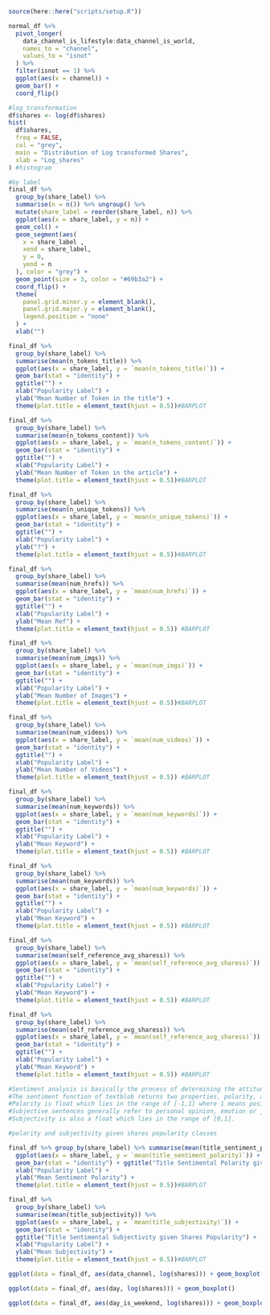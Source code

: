 
```r
source(here::here("scripts/setup.R"))
```

```r
normal_df %>%
  pivot_longer(
    data_channel_is_lifestyle:data_channel_is_world,
    names_to = "channel",
    values_to = "isnot"
  ) %>%
  filter(isnot == 1) %>%
  ggplot(aes(x = channel)) +
  geom_bar() +
  coord_flip()
```

```r
#log_transformation
df$shares <- log(df$shares)
hist(
  df$shares,
  freq = FALSE,
  col = "grey",
  main = "Distribution of Log transformed Shares",
  xlab = "Log_shares"
) #histogram
```

```r
#by label
final_df %>%
  group_by(share_label) %>%
  summarise(n = n()) %>% ungroup() %>% 
  mutate(share_label = reorder(share_label, n)) %>%
  ggplot(aes(x = share_label, y = n)) +
  geom_col() +
  geom_segment(aes(
    x = share_label ,
    xend = share_label,
    y = 0,
    yend = n
  ), color = "grey") +
  geom_point(size = 3, color = "#69b3a2") +
  coord_flip() +
  theme(
    panel.grid.minor.y = element_blank(),
    panel.grid.major.y = element_blank(),
    legend.position = "none"
  ) +
  xlab("")
```

```r
final_df %>%
  group_by(share_label) %>%
  summarise(mean(n_tokens_title)) %>%
  ggplot(aes(x = share_label, y = `mean(n_tokens_title)`)) +
  geom_bar(stat = "identity") +
  ggtitle("") +
  xlab("Popularity Label") +
  ylab("Mean Number of Token in the title") +
  theme(plot.title = element_text(hjust = 0.5))#BARPLOT 
```

```r
final_df %>%
  group_by(share_label) %>%
  summarise(mean(n_tokens_content)) %>%
  ggplot(aes(x = share_label, y = `mean(n_tokens_content)`)) +
  geom_bar(stat = "identity") +
  ggtitle("") +
  xlab("Popularity Label") +
  ylab("Mean Number of Token in the article") +
  theme(plot.title = element_text(hjust = 0.5))#BARPLOT 
```

```r
final_df %>%
  group_by(share_label) %>%
  summarise(mean(n_unique_tokens)) %>%
  ggplot(aes(x = share_label, y = `mean(n_unique_tokens)`)) +
  geom_bar(stat = "identity") +
  ggtitle("") +
  xlab("Popularity Label") +
  ylab("?") +
  theme(plot.title = element_text(hjust = 0.5))#BARPLOT 
```

```r
final_df %>%
  group_by(share_label) %>%
  summarise(mean(num_hrefs)) %>%
  ggplot(aes(x = share_label, y = `mean(num_hrefs)`)) +
  geom_bar(stat = "identity") +
  ggtitle("") +
  xlab("Popularity Label") +
  ylab("Mean Ref") +
  theme(plot.title = element_text(hjust = 0.5)) #BARPLOT 
```

```r
final_df %>%
  group_by(share_label) %>%
  summarise(mean(num_imgs)) %>%
  ggplot(aes(x = share_label, y = `mean(num_imgs)`)) +
  geom_bar(stat = "identity") +
  ggtitle("") +
  xlab("Popularity Label") +
  ylab("Mean Number of Images") +
  theme(plot.title = element_text(hjust = 0.5))#BARPLOT 
```

```r
final_df %>%
  group_by(share_label) %>%
  summarise(mean(num_videos)) %>%
  ggplot(aes(x = share_label, y = `mean(num_videos)`)) +
  geom_bar(stat = "identity") +
  ggtitle("") +
  xlab("Popularity Label") +
  ylab("Mean Number of Videos") +
  theme(plot.title = element_text(hjust = 0.5)) #BARPLOT 
```

```r
final_df %>%
  group_by(share_label) %>%
  summarise(mean(num_keywords)) %>%
  ggplot(aes(x = share_label, y = `mean(num_keywords)`)) +
  geom_bar(stat = "identity") +
  ggtitle("") +
  xlab("Popularity Label") +
  ylab("Mean Keyword") +
  theme(plot.title = element_text(hjust = 0.5)) #BARPLOT 
```

```r
final_df %>%
  group_by(share_label) %>%
  summarise(mean(num_keywords)) %>%
  ggplot(aes(x = share_label, y = `mean(num_keywords)`)) +
  geom_bar(stat = "identity") +
  ggtitle("") +
  xlab("Popularity Label") +
  ylab("Mean Keyword") +
  theme(plot.title = element_text(hjust = 0.5)) #BARPLOT 
```

```r
final_df %>%
  group_by(share_label) %>%
  summarise(mean(self_reference_avg_sharess)) %>%
  ggplot(aes(x = share_label, y = `mean(self_reference_avg_sharess)`)) +
  geom_bar(stat = "identity") +
  ggtitle("") +
  xlab("Popularity Label") +
  ylab("Mean Keyword") +
  theme(plot.title = element_text(hjust = 0.5)) #BARPLOT 
```

```r
final_df %>%
  group_by(share_label) %>%
  summarise(mean(self_reference_avg_sharess)) %>%
  ggplot(aes(x = share_label, y = `mean(self_reference_avg_sharess)`)) +
  geom_bar(stat = "identity") +
  ggtitle("") +
  xlab("Popularity Label") +
  ylab("Mean Keyword") +
  theme(plot.title = element_text(hjust = 0.5)) #BARPLOT 
```

```r
#Sentiment analysis is basically the process of determining the attitude or the emotion of the writer, i.e., whether it is positive or negative or neutral.
#The sentiment function of textblob returns two properties, polarity, and subjectivity.
#Polarity is float which lies in the range of [-1,1] where 1 means positive statement and -1 means a negative statement.
#Subjective sentences generally refer to personal opinion, emotion or judgment whereas objective refers to factual information.
#Subjectivity is also a float which lies in the range of [0,1].

#polarity and subjectivity given shares popularity classes

final_df %>% group_by(share_label) %>% summarise(mean(title_sentiment_polarity)) %>%
  ggplot(aes(x = share_label, y = `mean(title_sentiment_polarity)`)) +
  geom_bar(stat = "identity") + ggtitle("Title Sentimental Polarity given Shares Popularity") +
  xlab("Popularity Label") +
  ylab("Mean Sentiment Polarity") +
  theme(plot.title = element_text(hjust = 0.5))#BARPLOT 

final_df %>%
  group_by(share_label) %>%
  summarise(mean(title_subjectivity)) %>%
  ggplot(aes(x = share_label, y = `mean(title_subjectivity)`)) +
  geom_bar(stat = "identity") +
  ggtitle("Title Sentimental Subjectivity given Shares Popularity") +
  xlab("Popularity Label") +
  ylab("Mean Subjectivity") +
  theme(plot.title = element_text(hjust = 0.5))#BARPLOT 
```

```r
ggplot(data = final_df, aes(data_channel, log(shares))) + geom_boxplot()
```

```r
ggplot(data = final_df, aes(day, log(shares))) + geom_boxplot()
```

```r
ggplot(data = final_df, aes(day_is_weekend, log(shares))) + geom_boxplot()
```
